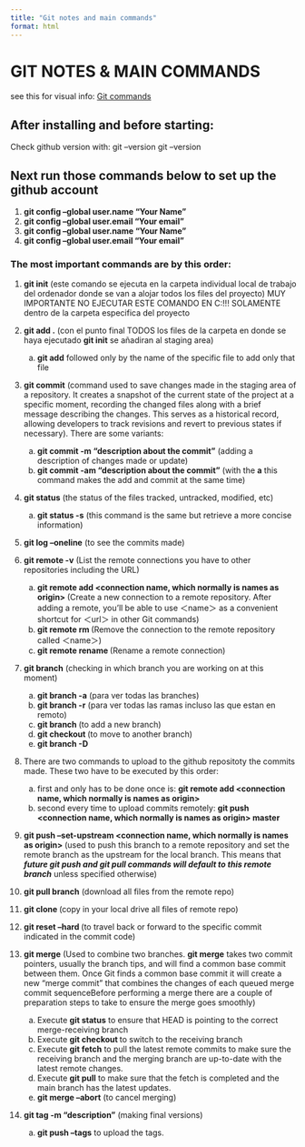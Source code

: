 ```yaml
---
title: "Git notes and main commands"
format: html
---
```

# GIT NOTES & MAIN COMMANDS
see this for visual info: [Git commands](https://ndpsoftware.com/git-cheatsheet.html#loc=remote_repo;)

## After installing and before starting:
Check github version with:
git --version
git --version

## Next run those commands below to set up the github account
1. **git config --global user.name "Your Name"**
2. **git config --global user.email "Your email"**
1. **git config --global user.name "Your Name"**
2. **git config --global user.email "Your email"**

### The most important commands are by this order:
1. **git init** (este comando se ejecuta en la carpeta individual local de trabajo del ordenador donde se van a alojar todos los files del proyecto)
MUY IMPORTANTE NO EJECUTAR ESTE COMANDO EN C:!!! SOLAMENTE dentro de la carpeta especifica del proyecto

2. **git add .** (con el punto final TODOS los files de la carpeta en donde se haya ejecutado **git init** se añadiran al staging area)
    a) **git add** followed only by the name of the specific file to add only that file

3. **git commit** (command used to save changes made in the staging area of a repository. It creates a snapshot of the current state of the project at a specific moment, recording the changed files along with a brief message describing the changes. This serves as a historical record, allowing developers to track revisions and revert to previous states if necessary). There are some variants:
    a) **git commit -m "description about the commit"** (adding a description of changes made or update)
    b) **git commit -am "description about the commit"** (with the **a** this command makes the add and commit at the same time)

4. **git status** (the status of the files tracked, untracked, modified, etc)
    a) **git status -s** (this command is the same but retrieve a more concise information)

5. **git log --oneline** (to see the commits made)

6. **git remote -v** (List the remote connections you have to other repositories including the URL)
    a) **git remote add <connection name, which normally is names as origin> <url>** (Create a new connection to a remote repository. After adding a remote, you’ll be able to use ＜name＞ as a convenient shortcut for ＜url＞ in other Git commands)
    b) **git remote rm <name>** (Remove the connection to the remote repository called ＜name＞)
    c) **git remote rename <old-name> <new-name>** (Rename a remote connection)

7. **git branch** (checking in which branch you are working on at this moment)
    a) **git branch -a** (para ver todas las branches)
    b) **git branch -r** (para ver todas las ramas incluso las que estan en remoto)
    c) **git branch <name of the new branch>** (to add a new branch)
    d) **git checkout <name of the branch you want to move on>** (to move to another branch)
    e) **git branch -D <name of the branch to delete>**

8. There are two commands to upload to the github repositoty the commits made. These two have to be executed by this order:
    a) first and only has to be done once is: **git remote add <connection name, which normally is names as origin> <github url>** 
    b) second every time to upload commits remotely: **git push <connection name, which normally is names as origin> master**

9. **git push --set-upstream <connection name, which normally is names as origin> <branch-name>** (used to push this branch to a remote repository and set the remote branch as the upstream for the local branch. This means that ***future git push and git pull commands will default to this remote branch*** unless specified otherwise) 

10. **git pull <github url> branch** (download all files from the remote repo)

11. **git clone <github url>** (copy in your local drive all files of remote repo)

12. **git reset --hard <commit code>** (to travel back or forward to the specific commit indicated in the commit code)

13. **git merge** (Used to combine two branches. **git merge** takes two commit pointers, usually the branch tips, and will find a common base commit between them. Once Git finds a common base commit it will create a new "merge commit" that combines the changes of each queued merge commit sequenceBefore performing a merge there are a couple of preparation steps to take to ensure the merge goes smoothly)
    a) Execute **git status** to ensure that HEAD is pointing to the correct merge-receiving branch
    b) Execute **git checkout <name of the receiving branch>** to switch to the receiving branch
    c) Execute **git fetch** to pull the latest remote commits to make sure the receiving branch and the merging branch are up-to-date with the latest remote changes.
    d) Execute **git pull** to make sure that the fetch is completed and the main branch has the latest updates.
    e) **git merge --abort** (to cancel merging)

14. **git tag <name given by the user to define this version> -m "description"** (making final versions)
    a) **git push --tags** to upload the tags.

